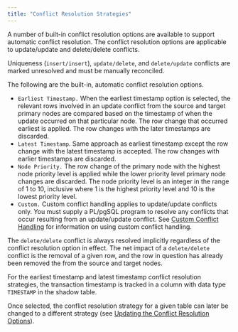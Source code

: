 ```yaml
---
title: "Conflict Resolution Strategies"
---
```


<div id="conflict_resolution_strategies" class="registered_link"></div>

A number of built-in conflict resolution options are available to support automatic conflict resolution. The conflict resolution options are applicable to update/update and delete/delete conflicts.

Uniqueness (`insert/insert`), `update/delete`, and `delete/update` conflicts are marked unresolved and must be manually reconciled.

The following are the built-in, automatic conflict resolution options.

-   `Earliest Timestamp.` When the earliest timestamp option is selected, the relevant rows involved in an update conflict from the source and target primary nodes are compared based on the timestamp of when the update occurred on that particular node. The row change that occurred earliest is applied. The row changes with the later timestamps are discarded.
-   `Latest Timestamp`. Same approach as earliest timestamp except the row change with the latest timestamp is accepted. The row changes with earlier timestamps are discarded.
-   `Node Priority.` The row change of the primary node with the highest node priority level is applied while the lower priority level primary node changes are discarded. The node priority level is an integer in the range of 1 to 10, inclusive where 1 is the highest priority level and 10 is the lowest priority level.
-   `Custom.` Custom conflict handling applies to update/update conflicts only. You must supply a PL/pgSQL program to resolve any conflicts that occur resulting from an update/update conflict. See [Custom Conflict Handling](08_custom_conflict_handling/#custom_conflict_handling) for information on using custom conflict handling.

The `delete/delete` conflict is always resolved implicitly regardless of the conflict resolution option in effect. The net impact of a `delete/delete` conflict is the removal of a given row, and the row in question has already been removed the from the source and target nodes.

For the earliest timestamp and latest timestamp conflict resolution strategies, the transaction timestamp is tracked in a column with data type `TIMESTAMP` in the shadow table.

Once selected, the conflict resolution strategy for a given table can later be changed to a different strategy (see [Updating the Conflict Resolution Options](../08_update_conflict_resolution_options/#update_conflict_resolution_options)).
